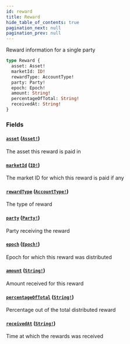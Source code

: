 ```yaml
---
id: reward
title: Reward
hide_table_of_contents: true
pagination_next: null
pagination_prev: null
---
```



Reward information for a single party

```graphql
type Reward {
  asset: Asset!
  marketId: ID!
  rewardType: AccountType!
  party: Party!
  epoch: Epoch!
  amount: String!
  percentageOfTotal: String!
  receivedAt: String!
}
```


### Fields

#### [`asset`](#) ([`Asset!`](/docs/testnet/graphql/objects/asset))

The asset this reward is paid in


#### [`marketId`](#) ([`ID!`](/docs/testnet/graphql/scalars/id))

The market ID for which this reward is paid if any


#### [`rewardType`](#) ([`AccountType!`](/docs/testnet/graphql/enums/account-type))

The type of reward


#### [`party`](#) ([`Party!`](/docs/testnet/graphql/objects/party))

Party receiving the reward


#### [`epoch`](#) ([`Epoch!`](/docs/testnet/graphql/objects/epoch))

Epoch for which this reward was distributed


#### [`amount`](#) ([`String!`](/docs/testnet/graphql/scalars/string))

Amount received for this reward


#### [`percentageOfTotal`](#) ([`String!`](/docs/testnet/graphql/scalars/string))

Percentage out of the total distributed reward


#### [`receivedAt`](#) ([`String!`](/docs/testnet/graphql/scalars/string))

Time at which the rewards was received




